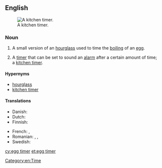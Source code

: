 ==English==
{{rfc}}

{{wikipedia}}
[[Image:Kitchen timer.jpg|thumb|right|A kitchen timer.]]

===Noun===
{{en-noun|head=[[egg]] [[timer]]}}

# A small version of an [[hourglass]] used to time the [[boiling]] of an [[egg]].
# {{context|by extension|lang=en}} A [[timer]] that can be set to sound an [[alarm]] after a certain amount of time; a [[kitchen timer]].

====Hypernyms====
* [[hourglass]]
* [[kitchen timer]]

====Translations====
{{trans-top|timer with an alarm}}
* Danish: {{t-|da|æggeur}}
* Dutch: {{t-|nl|eierwekker}}
* Finnish: {{t-|fi|munakello}}
{{trans-mid}}
* French: {{qualifier|with sand}} {{t|fr|sablier|m}}, {{qualifier|mechanical}} {{t|fr|minuteur|m}}
* Romanian: {{t-|ro|marcator de timp|n}}, {{t-|ro|timpizor|n}}, {{t-|ro|ceas de bucătărie|n}}
* Swedish: {{t+|sv|äggklocka|c}}
{{trans-bottom}}

[[Category:en:Time]]

[[cy:egg timer]]
[[et:egg timer]]